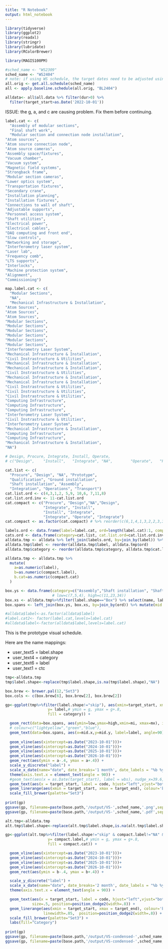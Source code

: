 ```yaml
---
title: "R Notebook"
output: html_notebook
---
```


```r
library(tidyverse)
library(ggplot2)
library(readxl)
library(stringr)
library(lubridate)
library(RColorBrewer)

library(MAGIS100PM)
```


```r

#sched_name <- "WS2309"
sched_name <- "WS2404"
# note: if using WS schedule, the target dates need to be adjusted using the baseline
all.orig <- get.all.schedule(sched_name)
all <- apply.baseline.schedule(all.orig, "BL2404")

alldata<- all$all.data %>% filter(dur>0) %>%
  filter(target_start>as.Date('2022-10-01')) 
```
ISSUE: the g, a, and c are causing problem.   Fix them before continuing.

```r
label.cat <- c(
  "Assembly of modular sections",
  "Final shaft work",
  "Modular section and connection node installation",
"Atom sources",
"Atom source connection node",
"Atom source cameras",
"Assembly space/fixtures",
"Vacuum chamber",
"Vacuum system",
"Magnetic field systems",
"Strongback frame",
"Modular section cameras",
"Lower optics system",
"Transportation fixtures",
"Secondary crane",
"Installation planning",
"Installation fixtures",
"Connections to wall of shaft",
"Adjustable supports",
"Personnel access system",
"Shaft utilities",
"Electrical power",
"Electrical cables",
"DAQ computing and front end",
"Slow controls",
"Networking and storage",
"Interferometry laser system",
"Laser lab",
"Frequency comb",
"LTS supports",
"Interlocks",
"Machine protection system",
"Alignment", 
"Commissioning")

map.label.cat <- c(
  "Modular Sections",
  "NA",
  "Mechanical Infrastructure & Installation",
"Atom Sources",
"Atom Sources",
"Atom Sources",
"Modular Sections",
"Modular Sections",
"Modular Sections",
"Modular Sections",
"Modular Sections",
"Modular Sections",
"Interferometry Laser System",
"Mechanical Infrastructure & Installation",
"Civil Instrastructure & Utilities",
"Mechanical Infrastructure & Installation",
"Mechanical Infrastructure & Installation",
"Civil Instrastructure & Utilities",
"Mechanical Infrastructure & Installation",
"Mechanical Infrastructure & Installation",
"Civil Instrastructure & Utilities",
"Civil Instrastructure & Utilities",
"Civil Instrastructure & Utilities",
"Computing Infrastructure",
"Computing Infrastructure",
"Computing Infrastructure",
"Interferometry Laser System",
"Civil Instrastructure & Utilities",
"Interferometry Laser System",
"Mechanical Infrastructure & Installation",
"Computing Infrastructure",
"Computing Infrastructure",
"Mechanical Infrastructure & Installation", 
"NA")

# Design, Procure, Integrate, Install, Operate,
# c("Design",    "Install",   "Integrate", "NA",        "Operate",   "Procure"  )

cat.list <- c(
  "Procure", "Design", "NA", "Prototype",
  "Qualification", "Ground installation",
  "Shaft installation", "Assembly",
  "Integration", "Operations", "Transport")
cat.list.ord <- c(4,3,1,2, 5,9, 10,6, 7,11,8)
cat.list.ord.inv <- 11-cat.list.ord
cat.compact <- c("Procure", "Design","NA","Design",
                 "Integrate", "Install",
                 "Install", "Integrate", 
                 "Integrate", "Operate", "Integrate")
cat.compact <- as.factor(cat.compact) # %>% reorder(c(6,1,4,1,3,2,2,3,3,5,3))

labels.ord <- data.frame(label=label.cat, ord=length(label.cat):1, compact.label=as.factor(map.label.cat))
cats.ord <- data.frame(category=cat.list, cat.list.ord=cat.list.ord.inv, compact.cat=cat.compact)
alldata.tmp <- alldata %>% left_join(labels.ord, by=join_by(label)) %>% left_join(cats.ord, by=join_by(category))
alldata.tmp$label <- reorder(alldata.tmp$label, alldata.tmp$ord)
alldata.tmp$category <- reorder(alldata.tmp$category, alldata.tmp$cat.list.ord)

alldata.tmp <- alldata.tmp %>%
  mutate(
    a=as.numeric(label),
    b=as.numeric(compact.label),
    b.cat=as.numeric(compact.cat)
  )

box.ys <- data.frame(category=c("Assembly","Shaft installation", "Shaft installation"), label=c("Assembly of modular sections", "Final shaft work", "Modular section and connection node installation"), ord=c(34,33,32), low=c(24,12,1), high=c(28,30,31))
                     # low=c(7,5,4), high=c(11,23,34))
box.xs <- alldata.tmp%>%filter(label.shape=="Box") %>% select(name, label, target_start, target_end,ord) %>% group_by(ord) %>% summarise(mi=min(target_start), mx=max(target_end))
box.spans <- left_join(box.ys, box.xs, by=join_by(ord)) %>% mutate(mid.x=mi+(mx-mi)/2, mid.y=low+(high-low)/2)

#alldata$label<-as.factor(alldata$label)
#label.cat2<- factor(label.cat,levels=label.cat)
#alldata$label<-factor(alldata$label,levels=label.cat)

```

This is the prototype visual schedule. 

Here are the name mappings:

* user_text5 = label.shape
* user_text4 = category
* user_text6 = label
* user_text1 = ctc

```r
tmp<-alldata.tmp
tmp$label.shape<-replace(tmp$label.shape,is.na(tmp$label.shape),"NA")

box.brew <- brewer.pal(12,"Set3")
box.cols <- c(box.brew[6], box.brew[2], box.brew[2])

gp<-ggplot(tmp%>%filter(label.shape!="skip"), aes(xmin=target_start, xmax=target_end, 
                   y= label,# ymin = g, ymax = g+.8, 
                   fill = category)) +

  geom_rect(data=box.spans, aes(ymin=low,ymax=high,xmin=mi, xmax=mx), inherit.aes=FALSE,  fill=box.cols, alpha=.4) +
  # colour=c("lightyellow","green","blue"),
  geom_text(data=box.spans, aes(x=mid.x,y=mid.y, label=label, angle=90),inherit.aes=FALSE, size=2) +
  
  geom_vline(aes(xintercept=as.Date("2023-10-01")))+
  geom_vline(aes(xintercept=as.Date("2024-10-01")))+
  geom_vline(aes(xintercept=as.Date("2025-10-01")))+
  geom_vline(aes(xintercept=as.Date("2026-10-01")))+
  geom_rect(aes(ymin = a-.4, ymax = a+.4)) +
  scale_y_discrete("label") +
  scale_x_date(name="date", date_breaks='1 month', date_labels = "%b %y") +
  theme(axis.text.x = element_text(angle = 90)) + 
  #geom_text(aes(x = as.Date(target_start), label = wbs), nudge_x=39.6, nudge_y=.2, size=3
  geom_text(aes(x = target_start, label = code, hjust="left",vjust="bottom"), size=.5, position=position_dodge2(width=.8)) +
  geom_linerange(aes(xmin = target_start, xmax = target_end), colour='blue', linewidth=.05, position=position_dodge2(width=.8))+
  scale_fill_brewer(palette="Set3")
  
print(gp)
ggsave(gp, filename=paste(base.path,'/output/VS-',sched_name,'.png',sep=''), width=12, height=12, units='in', device="png")
ggsave(gp, filename=paste(base.path,'/output/VS-',sched_name,'.pdf',sep=''), width=12, height=12, units='in', device="pdf")

```


```r
alt.tmp<-alldata.tmp
alt.tmp$label.shape<-replace(alt.tmp$label.shape,is.na(alt.tmp$label.shape),"NA")

gp<-ggplot(alt.tmp%>%filter(label.shape!="skip" & compact.label!="NA" & !is.na(compact.label)), aes(xmin=target_start, xmax=target_end, 
                   y= compact.label,# ymin = g, ymax = g+.8, 
                   fill = compact.cat)) +

  geom_vline(aes(xintercept=as.Date("2023-10-01")))+
  geom_vline(aes(xintercept=as.Date("2024-10-01")))+
  geom_vline(aes(xintercept=as.Date("2025-10-01")))+
  geom_vline(aes(xintercept=as.Date("2026-10-01")))+
  geom_rect(aes(ymin = b-.4, ymax = b+.4)) +

  scale_y_discrete("label") +
  scale_x_date(name="date", date_breaks='2 month', date_labels = "%b %y") +
  theme(axis.text.x = element_text(angle = 90)) + 

  geom_text(aes(x = target_start, label = code, hjust="left",vjust="bottom"), 
            size=.5, position=position_dodge2(width=.8)) +
  geom_linerange(aes(xmin = target_start, xmax = target_end), colour='blue', 
                 linewidth=.05,  position=position_dodge2(width=.8)) + 
  scale_fill_brewer(palette="Set3") + 
  labs(fill="Category")
  
print(gp)
ggsave(gp, filename=paste(base.path,'/output/VS-condensed-',sched_name,'.png',sep=''), width=12, height=12, units='in', device="png")
ggsave(gp, filename=paste(base.path,'/output/VS-condensed-',sched_name,'.pdf',sep=''), width=8, height=8, units='in', device="pdf")

```



